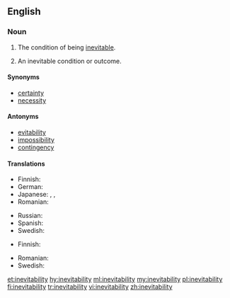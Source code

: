 ==English==

===Noun===
{{en-noun|~|inevitabilities}}

# {{context|uncountable|lang=en}} The condition of being [[inevitable]].
# {{context|countable|lang=en}} An inevitable condition or outcome.

====Synonyms====
* [[certainty]]
* [[necessity]]

====Antonyms====
* [[evitability]]
* [[impossibility]]
* [[contingency]]

====Translations====
{{trans-top|the condition of being inevitable}}
*Finnish: {{t|fi|väistämättömyys}}
*German: {{t|de|Unvermeidlichkeit}}
*Japanese: {{t|ja|不可避|tr=fukahi}}, {{t+|ja|必然|tr=hitsuzen}}, {{t|ja|必然性|tr=hitsuzensei}}
* Romanian: {{t+|ro|inevitabilitate}}
{{trans-mid}}
* Russian: {{t+|ru|неизбе́жность|f|sc=Cyrl}}
* Spanish: {{t|es|inevitabilidad}}
* Swedish: {{t|sv|oundviklighet|c}}
{{trans-bottom}}

{{trans-top|an inevitable condition or outcome}}
*Finnish: {{t|fi|väistämättömyys}}
{{trans-mid}}
* Romanian: {{t+|ro|inevitabilitate|f}}
* Swedish: {{t|sv|oundviklighet|c}}
{{trans-bottom}}

[[et:inevitability]]
[[hy:inevitability]]
[[ml:inevitability]]
[[my:inevitability]]
[[pl:inevitability]]
[[fi:inevitability]]
[[tr:inevitability]]
[[vi:inevitability]]
[[zh:inevitability]]